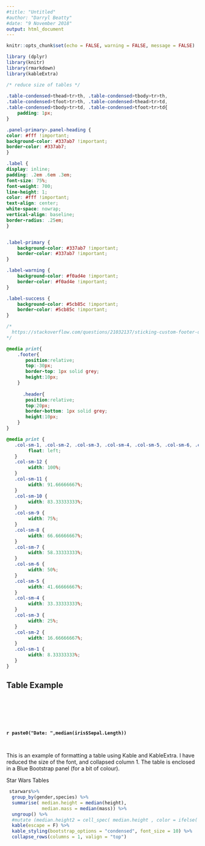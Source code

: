 ```yaml
---
#title: "Untitled"
#author: "Darryl Beatty"
#date: "9 November 2018"
output: html_document
---
```


```r
knitr::opts_chunk$set(echo = FALSE, warning = FALSE, message = FALSE)
```

```r
library (dplyr)
library(knitr)
library(rmarkdown)
library(kableExtra)
```

```css


/* reduce size of tables */
  
.table-condensed>thead>tr>th, .table-condensed>tbody>tr>th, 
.table-condensed>tfoot>tr>th, .table-condensed>thead>tr>td, 
.table-condensed>tbody>tr>td, .table-condensed>tfoot>tr>td{
    padding: 1px;
}

.panel-primary>.panel-heading {
color: #fff !important;
background-color: #337ab7 !important;
border-color: #337ab7;
}

.label {
display: inline;
padding: .2em .6em .3em;
font-size: 75%;
font-weight: 700;
line-height: 1;
color: #fff !important;
text-align: center;
white-space: nowrap;
vertical-align: baseline;
border-radius: .25em;
}


.label-primary {
    background-color: #337ab7 !important;
    border-color: #337ab7 !important;
}

.label-warning {
    background-color: #f0ad4e !important;
    border-color: #f0ad4e !important;   
}

.label-success {
    background-color: #5cb85c !important;
    border-color: #5cb85c !important;
}

/*
  https://stackoverflow.com/questions/21032137/sticking-custom-footer-on-each-page-to-bottom-while-printing
*/

@media print{
    .footer{
       position:relative;
       top:-30px; 
       border-top: 1px solid grey;
       height:10px;
    }
  
      .header{
       position:relative;
       top:20px; 
       border-bottom: 1px solid grey;
       height:10px;
    }
}

@media print {
   .col-sm-1, .col-sm-2, .col-sm-3, .col-sm-4, .col-sm-5, .col-sm-6, .col-sm-7, .col-sm-8, .col-sm-9, .col-sm-10, .col-sm-11, .col-sm-12 {
        float: left;
   }
   .col-sm-12 {
        width: 100%;
   }
   .col-sm-11 {
        width: 91.66666667%;
   }
   .col-sm-10 {
        width: 83.33333333%;
   }
   .col-sm-9 {
        width: 75%;
   }
   .col-sm-8 {
        width: 66.66666667%;
   }
   .col-sm-7 {
        width: 58.33333333%;
   }
   .col-sm-6 {
        width: 50%;
   }
   .col-sm-5 {
        width: 41.66666667%;
   }
   .col-sm-4 {
        width: 33.33333333%;
   }
   .col-sm-3 {
        width: 25%;
   }
   .col-sm-2 {
        width: 16.66666667%;
   }
   .col-sm-1 {
        width: 8.33333333%;
   }
}

```

<!-- # Heading and a label -->
<div class="row" >
<div class="col-sm-10" style="min-height: 80px; max-height: 80px;">
## Table Example
</div>
<div class="col-sm-2" style="min-height: 80px; max-height: 80px;">
<p>&nbsp;</p>
<h4><span class="label label-primary"> `r paste0("Date: ",median(iris$Sepal.Length))`</span></h4> 
</div>
</div>

This is an example of formatting a table using Kable and KableExtra. I have reduced the size of the font, and collapsed column 1.  The table is enclosed in a Blue Bootstrap panel (for a bit of colour). 

<div class="panel panel-primary">
<div class="panel-heading">Star Wars Tables</div>
<div class="panel-body">
```r
 starwars%>%
  group_by(gender,species) %>%
  summarise( median.height = median(height),
             median.mass = median(mass)) %>%
  ungroup() %>%
  #mutate (median.height2 = cell_spec( median.height , color = ifelse( median.height  > 206, "red", "blue"))) %>%
  kable(escape = F) %>%
  kable_styling(bootstrap_options = "condensed", font_size = 10) %>%
  collapse_rows(columns = 1, valign = "top")   

```
</div>
</div>


  
  

